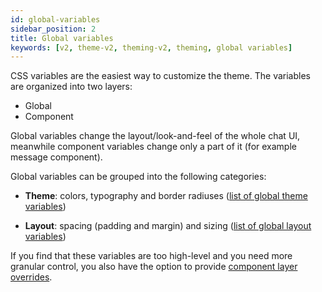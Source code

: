 ```yaml
---
id: global-variables
sidebar_position: 2
title: Global variables
keywords: [v2, theme-v2, theming-v2, theming, global variables]
---
```



CSS variables are the easiest way to customize the theme. The variables are organized into two layers:

- Global
- Component

Global variables change the layout/look-and-feel of the whole chat UI, meanwhile component variables change only a part of it (for example message component).

Global variables can be grouped into the following categories:

- **Theme**: colors, typography and border radiuses ([list of global theme variables](https://github.com/GetStream/stream-chat-css/tree/v5.11.1/src/v2/styles/_global-theme-variables.scss))

- **Layout**: spacing (padding and margin) and sizing ([list of global layout variables](https://github.com/GetStream/stream-chat-css/tree/v5.11.1/src/v2/styles/_global-layout-variables.scss))


If you find that these variables are too high-level and you need more granular control, you also have the option to provide [component layer overrides](./component-variables.mdx).
